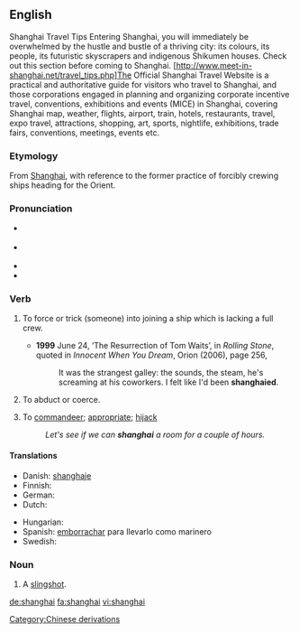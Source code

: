 {{was wotd|2008|April|23}}
{{also|Shanghai}}
==English==
Shanghai Travel Tips 
Entering Shanghai, you will immediately be overwhelmed by the hustle and bustle of a thriving city: its colours, its people, its futuristic skyscrapers and indigenous Shikumen houses. Check out this section before coming to Shanghai.
[http://www.meet-in-shanghai.net/travel_tips.php]The Official Shanghai Travel Website is a practical and authoritative guide for visitors who travel to Shanghai,
and those corporations engaged in planning and organizing corporate incentive travel, conventions, exhibitions 
and events (MICE) in Shanghai, covering Shanghai map, weather, flights, airport, train, hotels, restaurants, travel, 
expo travel, attractions, shopping, art, sports, nightlife, exhibitions, trade fairs, conventions, meetings, events etc.

===Etymology===
From [[w:Shanghai|Shanghai]], with reference to the former practice of forcibly crewing ships heading for the Orient.

===Pronunciation===
* {{a|UK}} {{IPA|/ˌʃaŋˈhaɪ/}}
* {{a|US}} {{IPA|/ˈʃeɪŋ.haɪ/|/ˌʃeɪŋˈhaɪ/}}
* {{audio|en-us-shanghai.ogg|Audio (US)}}
* {{rhymes|aɪ}}

===Verb===
{{en-verb}}

# {{transitive}} To force or trick (someone) into joining a ship which is lacking a full crew.
#* '''1999''' June 24, ‘The Resurrection of Tom Waits’, in ''Rolling Stone'', quoted in ''Innocent When You Dream'', Orion (2006), page 256,
#*: It was the strangest galley: the sounds, the steam, he's screaming at his coworkers.  I felt like I'd been '''shanghaied'''.
# {{transitive}} To abduct or coerce.
# {{transitive}} To [[commandeer]]; [[appropriate]]; [[hijack]]
#: ''Let's see if we can '''shanghai''' a room for a couple of hours.''

====Translations====
{{trans-top|to force or trick into joining a ship}}
* Danish: [[shanghaje]]
* Finnish: {{t|fi|shanghaijata}}
* German: {{t+|de|schanghaien}}
* Dutch: {{t+|nl|sjanghaaien, iemand door list of onder dwang als matroos in dienst nemen}}
{{trans-mid}}
* Hungarian: {{t+|hu|elrabol}}
* Spanish: [[emborrachar]] para llevarlo como marinero
* Swedish: {{t|sv|sjanghaja}}
{{trans-bottom}}

===Noun===
{{en-noun}}

# {{dated}} A [[slingshot]].

[[Category:Chinese derivations]]

[[de:shanghai]]
[[fa:shanghai]]
[[vi:shanghai]]